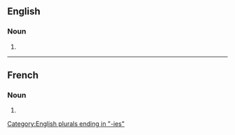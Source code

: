 ==English==

===Noun===
{{head|en|noun plural form}}

# {{plural of|autarchy|lang=en}}

[[Category:English plurals ending in "-ies"]]

----

==French==

===Noun===
{{head|fr|noun plural form|g=f}}

# {{plural of|autarchie|lang=fr}}